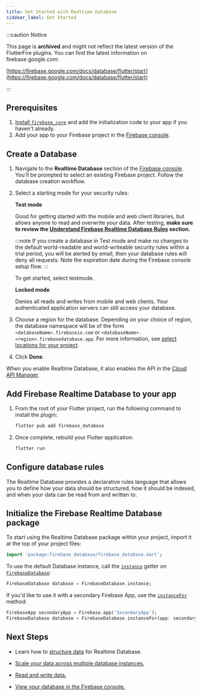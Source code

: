 ```yaml
---
title: Get Started with Realtime Database
sidebar_label: Get Started
---
```


:::caution Notice

This page is **archived** and might not reflect the latest version of the
FlutterFire plugins. You can find the latest information on
firebase.google.com:

[https://firebase.google.com/docs/database/flutter/start](https://firebase.google.com/docs/database/flutter/start)

:::

## Prerequisites

1. [Install `firebase_core`](../overview.mdx) and add the initialization code
   to your app if you haven't already.
1. Add your app to your Firebase project in the <a href="https://console.firebase.google.com/">Firebase console</a>.

## Create a Database

1.  Navigate to the **Realtime Database** section of the <a href="https://console.firebase.google.com/project/_/database">Firebase console</a>.
    You'll be prompted to select an existing Firebase project.
    Follow the database creation workflow.

1.  Select a starting mode for your security rules:

    **Test mode**

      Good for getting started with the mobile and web client libraries,
      but allows anyone to read and overwrite your data. After testing, **make
      sure to review the [Understand Firebase Realtime Database Rules](https://firebase.google.com/docs/database/security/)
      section.**

    :::note
      If you create a database in Test mode and make no changes to the
      default world-readable and world-writeable security rules within a trial
      period, you will be alerted by email, then your database rules will
      deny all requests. Note the expiration date during the Firebase console
      setup flow.
    :::

    To get started, select testmode.

    **Locked mode**

    Denies all reads and writes from mobile and web clients.
      Your authenticated application servers can still access your database.

1.  Choose a region for the database. Depending on your choice of region,
    the database namespace will be of the form `<databaseName>.firebaseio.com` or
    `<databaseName>.<region>.firebasedatabase.app`. For more information, see
    [select locations for your project](https://firebase.google.com/docs/projects/locations.md##rtdb-locations).

1.  Click **Done**.

When you enable Realtime Database, it also enables the API in the
[Cloud API Manager](https://console.cloud.google.com/projectselector/apis/api/firebasedatabase.googleapis.com/overview).

## Add Firebase Realtime Database to your app

1.  From the root of your Flutter project, run the following command to install the plugin:

    ```bash
    flutter pub add firebase_database
    ```
1.  Once complete, rebuild your Flutter application:

    ```bash
    flutter run
    ```

## Configure database rules

The Realtime Database provides a declarative rules language that allows you to
define how your data should be structured, how it should be indexed, and when
your data can be read from and written to.


<SecurityPreamble />

## Initialize the Firebase Realtime Database package

To start using the Realtime Database package within your project, import it at
the top of your project files:

```dart
import 'package:firebase_database/firebase_database.dart';
```

To use the default Database instance, call the [`instance`](!firebase_database.FirebaseDatabase.instance)
getter on [`FirebaseDatabase`](!firebase_database.FirebaseDatabase):

```dart
FirebaseDatabase database = FirebaseDatabase.instance;
```

If you'd like to use it with a secondary Firebase App, use the [`instanceFor`](!firebase_database.FirebaseDatabase.instanceFor) method:

```dart
FirebaseApp secondaryApp = Firebase.app('SecondaryApp');
FirebaseDatabase database = FirebaseDatabase.instanceFor(app: secondaryApp);
```

## Next Steps

* Learn how to [structure data](structure-data.mdx) for Realtime Database.

* [Scale your data across multiple database instances.](https://firebase.google.com/docs/database/usage/sharding)

* [Read and write data.](read-and-write.mdx)

* [View your database in the
  Firebase console.](//console.firebase.google.com/project/_/database/data)
